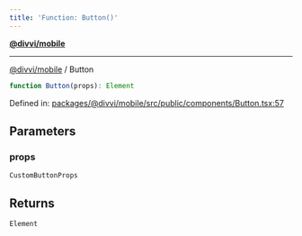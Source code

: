 ```yaml
---
title: 'Function: Button()'
---
```

[**@divvi/mobile**](../README)

---

[@divvi/mobile](../README) / Button
```ts
function Button(props): Element
```

Defined in: [packages/@divvi/mobile/src/public/components/Button.tsx:57](https://github.com/divvi-xyz/divvi-mobile/blob/main/packages/@divvi/mobile/src/public/components/Button.tsx#L57)

## Parameters

### props

`CustomButtonProps`

## Returns

`Element`

